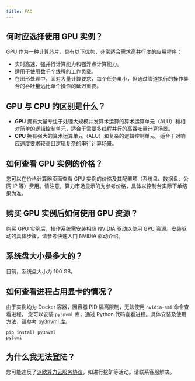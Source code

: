 ```yaml
---
title: FAQ
---
```


## 何时应选择使用 GPU 实例？

GPU 作为一种计算芯片，具有以下优势，非常适合需求高并行度的应用程序：

- 实时高速、强并行计算能力和强浮点计算能力。
- 适用于使用数千个线程的工作负载。
- 在图形处理中，面对大量计算要求，每个任务虽小，但通过管道执行的操作集合的吞吐量远比单个操作的延迟重要。

## GPU 与 CPU 的区别是什么？

- **GPU** 拥有大量专注于处理大规模并发算术运算的算术运算单元（ALU）和相对简单的逻辑控制单元，适合于需要多线程并行的高吞吐量计算场景。
- **CPU** 拥有强大的算术运算单元（ALU）和复杂的逻辑控制单元，适合于对响应速度要求较高且逻辑复杂的串行计算场景。



## 如何查看 GPU 实例的价格？

您可以在价格计算器页面查看 GPU 实例的价格及其配置项（系统盘、数据盘、公网 IP 等）费用。请注意，算力市场显示的为参考价格，具体以控制台实际下单结果为准。

## 购买 GPU 实例后如何使用 GPU 资源？

购买 GPU 实例后，操作系统需安装相应 NVIDIA 驱动以使用 GPU 资源。安装驱动的具体步骤，请参考快速入门 NVIDIA 驱动介绍。

## 系统盘大小是多大的？

目前，系统盘大小为 100 GB。

## 如何查看进程占用显卡的情况？
由于实例均为 Docker 容器，因容器 PID 隔离限制，无法使用 ```nvidia-smi``` 命令查看进程。
您可以安装 ```py3nvml``` 库，通过 Python 代码查看进程。具体安装及使用方法，请参考 [py3nvml 库](https://py3nvml.readthedocs.io/en/latest/)。

```
pip install py3nvml 
py3smi
```

## 为什么我无法登陆？
您可能违反了[派欧算力云服务协议](https://docs.paigpu.com/terms/policy)，如进行挖矿等活动。请联系客服解决。